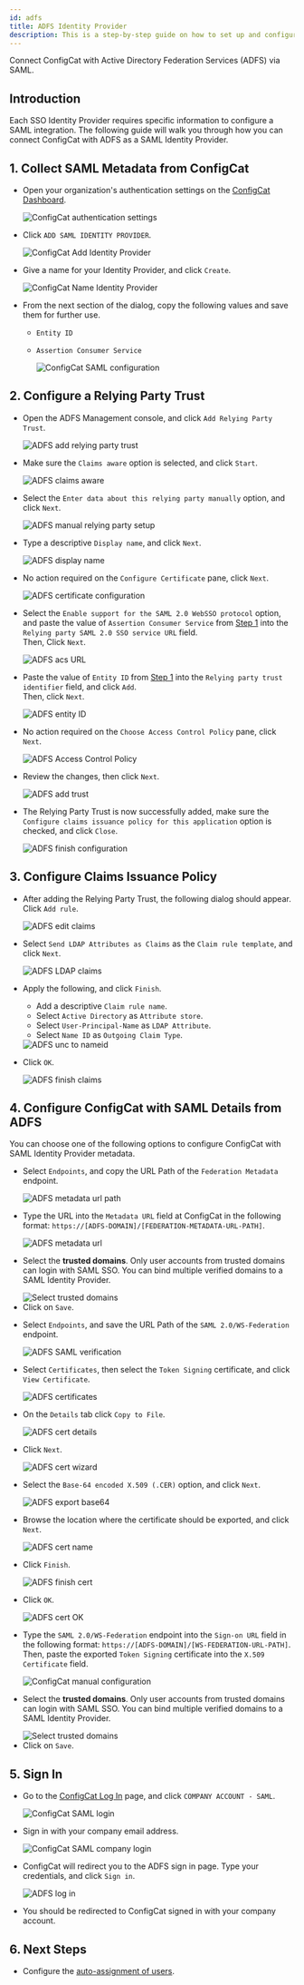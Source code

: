 ```yaml
---
id: adfs
title: ADFS Identity Provider
description: This is a step-by-step guide on how to set up and configure ADFS as a SAML Identity Provider for your organization.
---
```



Connect ConfigCat with Active Directory Federation Services (ADFS) via SAML.

## Introduction

Each SSO Identity Provider requires specific information to configure a SAML integration. The following guide will walk you through how you can connect ConfigCat with ADFS as a SAML Identity Provider.

## 1. Collect SAML Metadata from ConfigCat

- Open your organization's authentication settings on the <a href="https://app.configcat.com/organization/authentication" target="_blank">ConfigCat Dashboard</a>.

  <img className="saml-tutorial-img" src="/docs/assets/saml/dashboard/authentication.png" alt="ConfigCat authentication settings" />

- Click `ADD SAML IDENTITY PROVIDER`.

  <img className="saml-tutorial-img" src="/docs/assets/saml/dashboard/add_idp.png" alt="ConfigCat Add Identity Provider" />

- Give a name for your Identity Provider, and click `Create`.

  <img className="saml-tutorial-img" src="/docs/assets/saml/dashboard/adfs_name.png" alt="ConfigCat Name Identity Provider" />

- From the next section of the dialog, copy the following values and save them for further use.

  - `Entity ID`
  - `Assertion Consumer Service`

    <img className="saml-tutorial-img" src="/docs/assets/saml/dashboard/acs_entity_id_1.png" alt="ConfigCat SAML configuration" />

## 2. Configure a Relying Party Trust

- Open the ADFS Management console, and click `Add Relying Party Trust`.

  <img className="saml-tutorial-img" src="/docs/assets/saml/adfs/2_add_relying_party.png" alt="ADFS add relying party trust" />

- Make sure the `Claims aware` option is selected, and click `Start`.

  <img className="saml-tutorial-img" src="/docs/assets/saml/adfs/3_claims_aware.png" alt="ADFS claims aware" />

- Select the `Enter data about this relying party manually` option, and click `Next`.

  <img className="saml-tutorial-img" src="/docs/assets/saml/adfs/4_manual_metadata.png" alt="ADFS manual relying party setup" />

- Type a descriptive `Display name`, and click `Next`.

  <img className="saml-tutorial-img" src="/docs/assets/saml/adfs/5_name.png" alt="ADFS display name" />

- No action required on the `Configure Certificate` pane, click `Next`.

  <img className="saml-tutorial-img" src="/docs/assets/saml/adfs/6_configure_cert.png" alt="ADFS certificate configuration" />

- Select the `Enable support for the SAML 2.0 WebSSO protocol` option, and paste the value of `Assertion Consumer Service` from [Step 1](#1-collect-saml-metadata-from-configcat) into the `Relying party SAML 2.0 SSO service URL` field.  
Then, Click `Next`.

  <img className="saml-tutorial-img" src="/docs/assets/saml/adfs/7_acs_url.png" alt="ADFS acs URL" />

- Paste the value of `Entity ID` from [Step 1](#1-collect-saml-metadata-from-configcat) into the `Relying party trust identifier` field, and click `Add`.  
Then, click `Next`.

  <img className="saml-tutorial-img" src="/docs/assets/saml/adfs/8_add_entity_id.png" alt="ADFS entity ID" />

- No action required on the `Choose Access Control Policy` pane, click `Next`.

  <img className="saml-tutorial-img" src="/docs/assets/saml/adfs/9_access_control_policy.png" alt="ADFS Access Control Policy" />

- Review the changes, then click `Next`.

  <img className="saml-tutorial-img" src="/docs/assets/saml/adfs/10_ready_to_add_trust.png" alt="ADFS add trust" />

- The Relying Party Trust is now successfully added, make sure the `Configure claims issuance policy for this application` option is checked, and click `Close`.

  <img className="saml-tutorial-img" src="/docs/assets/saml/adfs/11_finish_party.png" alt="ADFS finish configuration" />

## 3. Configure Claims Issuance Policy

- After adding the Relying Party Trust, the following dialog should appear.  
Click `Add rule`.

  <img className="saml-tutorial-img" src="/docs/assets/saml/adfs/12_edit_claims.png" alt="ADFS edit claims" />

- Select `Send LDAP Attributes as Claims` as the `Claim rule template`, and click `Next`.

  <img className="saml-tutorial-img" src="/docs/assets/saml/adfs/13_ldap_claims.png" alt="ADFS LDAP claims" />

- Apply the following, and click `Finish`.

  - Add a descriptive `Claim rule name`.
  - Select `Active Directory` as `Attribute store`.
  - Select `User-Principal-Name` as `LDAP Attribute`.
  - Select `Name ID` as `Outgoing Claim Type`.

  <img className="saml-tutorial-img" src="/docs/assets/saml/adfs/14_unc_to_nameid.png" alt="ADFS unc to nameid" />

- Click `OK`.

  <img className="saml-tutorial-img" src="/docs/assets/saml/adfs/15_finish_claims.png" alt="ADFS finish claims" />

## 4. Configure ConfigCat with SAML Details from ADFS

You can choose one of the following options to configure ConfigCat with SAML Identity Provider metadata.

<Tabs>
  <TabItem value="metadataUrl" label="Metadata URL" default>
    <ul>
      <li>
        <p>Select <code>Endpoints</code>, and copy the URL Path of the <code>Federation Metadata</code> endpoint.</p>
        <img className="saml-tutorial-img" src="/docs/assets/saml/adfs/metadata_url.png" alt="ADFS metadata url path" />
      </li>
      <li>
        <p>Type the URL into the <code>Metadata URL</code> field at ConfigCat in the following format: <code>https://[ADFS-DOMAIN]/[FEDERATION-METADATA-URL-PATH]</code>.</p>
        <img className="saml-tutorial-img" src="/docs/assets/saml/adfs/cc_metadata_new.png" alt="ADFS metadata url" />
      </li>
      <li>
        <p>Select the <strong>trusted domains</strong>. Only user accounts from trusted domains can login with SAML SSO. You can bind multiple verified domains to a SAML Identity Provider.</p>
        <img className="saml-tutorial-img" src="/docs/assets/saml/dashboard/select_trusted_domains.png" alt="Select trusted domains" />
      </li>
      <li>
        Click on <code>Save</code>.
      </li>
    </ul>
  </TabItem>
  <TabItem value="manual" label="Manual Configuration">
    <ul>
      <li>
        <p>Select <code>Endpoints</code>, and save the URL Path of the <code>SAML 2.0/WS-Federation</code> endpoint.</p>
        <img className="saml-tutorial-img" src="/docs/assets/saml/adfs/login_url.png" alt="ADFS SAML verification" />
      </li>
      <li>
        <p>Select <code>Certificates</code>, then select the <code>Token Signing</code> certificate, and click <code>View Certificate</code>.</p>
        <img className="saml-tutorial-img" src="/docs/assets/saml/adfs/view_cert.png" alt="ADFS certificates" />
      </li>
      <li>
        <p>On the <code>Details</code> tab click <code>Copy to File</code>.</p>
        <img className="saml-tutorial-img" src="/docs/assets/saml/adfs/copy_cert_to_file.png" alt="ADFS cert details" />
      </li>
      <li>
        <p>Click <code>Next</code>.</p>
        <img className="saml-tutorial-img" src="/docs/assets/saml/adfs/cert_wizard.png" alt="ADFS cert wizard" />
      </li>
      <li>
        <p>Select the <code>Base-64 encoded X.509 (.CER)</code> option, and click <code>Next</code>.</p>
        <img className="saml-tutorial-img" src="/docs/assets/saml/adfs/cert_export_base64.png" alt="ADFS export base64" />
      </li>
      <li>
        <p>Browse the location where the certificate should be exported, and click <code>Next</code>.</p>
        <img className="saml-tutorial-img" src="/docs/assets/saml/adfs/cert_name.png" alt="ADFS cert name" />
      </li>
      <li>
        <p>Click <code>Finish</code>.</p>
        <img className="saml-tutorial-img" src="/docs/assets/saml/adfs/cert_finish.png" alt="ADFS finish cert" />
      </li>
      <li>
        <p>Click <code>OK</code>.</p>
        <img className="saml-tutorial-img" src="/docs/assets/saml/adfs/cert_export_ok.png" alt="ADFS cert OK" />
      </li>
      <li>
        <p>Type the <code>SAML 2.0/WS-Federation</code> endpoint into the <code>Sign-on URL</code> field in the following format: <code>https://[ADFS-DOMAIN]/[WS-FEDERATION-URL-PATH]</code>.
        Then, paste the exported <code>Token Signing</code> certificate into the <code>X.509 Certificate</code> field.</p>
        <img className="saml-tutorial-img" src="/docs/assets/saml/adfs/cc_manual_new.png" alt="ConfigCat manual configuration" />
      </li>
      <li>
        <p>Select the <strong>trusted domains</strong>. Only user accounts from trusted domains can login with SAML SSO. You can bind multiple verified domains to a SAML Identity Provider.</p>
        <img className="saml-tutorial-img" src="/docs/assets/saml/dashboard/select_trusted_domains.png" alt="Select trusted domains" />
      </li>
      <li>
        Click on <code>Save</code>.
      </li>
    </ul>
  </TabItem>
</Tabs>

## 5. Sign In

- Go to the <a href="https://app.configcat.com/auth/login" target="_blank">ConfigCat Log In</a> page, and click `COMPANY ACCOUNT - SAML`.

  <img className="saml-tutorial-img" src="/docs/assets/saml/dashboard/saml_login.png" alt="ConfigCat SAML login" />

- Sign in with your company email address.

  <img className="saml-tutorial-img" src="/docs/assets/saml/dashboard/company_email.png" alt="ConfigCat SAML company login" />

- ConfigCat will redirect you to the ADFS sign in page. Type your credentials, and click `Sign in`.

  <img className="saml-tutorial-img" src="/docs/assets/saml/adfs/login.png" alt="ADFS log in" />

- You should be redirected to ConfigCat signed in with your company account.

## 6. Next Steps

- Configure the [auto-assignment of users](/docs/advanced/team-management/auto-assign-users).
